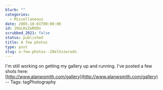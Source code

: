 ```yaml
---
blurb: ""
categories:
  - Miscellaneous
date: 2005-10-01T00:00:00
id: 20eLHzZwRODn
scrubbed_2021: false
status: published
title: A few photos
type: post
slug: a-few-photos--20elhzzwrodn
---
```


I'm still working on getting my gallery up and running. I've posted
a few shots here:  
[http://www.alanwsmith.com/gallery](http://www.alanwsmith.com/gallery)  
-- Tags: tagPhotography